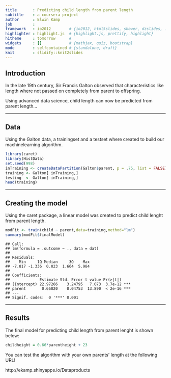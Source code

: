 ```yaml
---
title       : Predicting child length from parent length 
subtitle    : a coursera project
author      : Elwin Kamp
job         : 
framework   : io2012        # {io2012, html5slides, shower, dzslides, ...}
highlighter : highlight.js  # {highlight.js, prettify, highlight}
hitheme     : tomorrow      # 
widgets     : []            # {mathjax, quiz, bootstrap}
mode        : selfcontained # {standalone, draft}
knit        : slidify::knit2slides
---
```


## Introduction

In the late 19th century, Sir Francis Galton observed that characteristics like length where not passed on completely from parent to offspring.

Using advanced data science, child length can now be predicted from parent length...



--- 

## Data

Using the Galton data, a trainingset and a testset where created  to build our machinelearning algorithm.

```r
library(caret)
library(HistData)
set.seed(998)
inTraining <- createDataPartition(Galton$parent, p = .75, list = FALSE)
training <- Galton[ inTraining,]
testing  <- Galton[-inTraining,]
head(training)
```

--- 

## Creating the model

Using the caret package, a linear model was created to predict child lenght from parent length.

```r
modFit <- train(child ~ parent,data=training,method="lm")
summary(modFit$finalModel)
```
```
## Call:
## lm(formula = .outcome ~ ., data = dat)
## 
## Residuals:
##    Min     1Q Median     3Q    Max 
## -7.817 -1.336  0.023  1.664  5.984 
## 
## Coefficients:
##             Estimate Std. Error t value Pr(>|t|)    
## (Intercept) 22.97266    3.24795   7.073  3.7e-12 ***
## parent       0.66020    0.04753  13.890  < 2e-16 ***
## ---
## Signif. codes:  0 '***' 0.001 
```

--- 

## Results

The final model for predicting child length from parent lenght is shown below:

```r
childheight = 0.66*parentheight + 23
```



You can test the algorithm with your own parents' length at the following URL!

http://ekamp.shinyapps.io/Dataproducts
